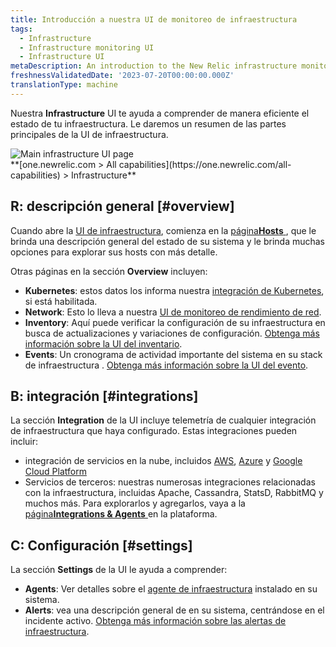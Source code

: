 ```yaml
---
title: Introducción a nuestra UI de monitoreo de infraestructura
tags:
  - Infrastructure
  - Infrastructure monitoring UI
  - Infrastructure UI
metaDescription: An introduction to the New Relic infrastructure monitoring UI pages.
freshnessValidatedDate: '2023-07-20T00:00:00.000Z'
translationType: machine
---
```


Nuestra <DNT>**Infrastructure**</DNT> UI te ayuda a comprender de manera eficiente el estado de tu infraestructura. Le daremos un resumen de las partes principales de la UI de infraestructura.

<img title="Main infrastructure UI page" alt="Main infrastructure UI page" src="/images/infrastructure_screenshot-full_infrastructure-main-ui.webp" />

<figcaption>
  <DNT>
    **[one.newrelic.com &gt; All capabilities](https://one.newrelic.com/all-capabilities) &gt; Infrastructure**
  </DNT>
</figcaption>

## R: descripción general [#overview]

Cuando abre la [UI de infraestructura](https://one.newrelic.com/infra/infrastructure/hosts), comienza en la [página<DNT>**Hosts**</DNT> ](/docs/infrastructure/infrastructure-ui-pages/infra-hosts-ui-page), que le brinda una descripción general del estado de su sistema y le brinda muchas opciones para explorar sus hosts con más detalle.

Otras páginas en la sección <DNT>**Overview**</DNT> incluyen:

* <DNT>**Kubernetes**</DNT>: estos datos los informa nuestra [integración de Kubernetes](/docs/kubernetes-pixie/kubernetes-integration/get-started/introduction-kubernetes-integration), si está habilitada.
* <DNT>**Network**</DNT>: Esto lo lleva a nuestra [UI de monitoreo de rendimiento de red](/docs/network-performance-monitoring/get-started/npm-introduction).
* <DNT>**Inventory**</DNT>: Aquí puede verificar la configuración de su infraestructura en busca de actualizaciones y variaciones de configuración. [Obtenga más información sobre la UI del inventario](/docs/infrastructure/infrastructure-ui-pages/infrastructure-inventory-page-search-your-entire-infrastructure).
* <DNT>**Events**</DNT>: Un cronograma de actividad importante del sistema en su stack de infraestructura . [Obtenga más información sobre la UI del evento](/docs/infrastructure/infrastructure-ui-pages/infrastructure-events-page-live-feed-every-config-change).

## B: integración [#integrations]

La sección <DNT>**Integration**</DNT> de la UI incluye telemetría de cualquier integración de infraestructura que haya configurado. Estas integraciones pueden incluir:

* integración de servicios en la nube, incluidos [AWS](/docs/infrastructure/amazon-integrations/get-started/introduction-aws-integrations), [Azure](/docs/infrastructure/microsoft-azure-integrations/get-started/introduction-azure-monitoring-integrations) y [Google Cloud Platform](/docs/infrastructure/google-cloud-platform-integrations/get-started/introduction-google-cloud-platform-integrations)
* Servicios de terceros: nuestras numerosas integraciones relacionadas con la infraestructura, incluidas Apache, Cassandra, StatsD, RabbitMQ y muchos más. Para explorarlos y agregarlos, vaya a la [página<DNT>**Integrations &amp; Agents**</DNT> ](https://newrelic.com/instant-observability?category=infrastructure-and-os)en la plataforma.

## C: Configuración [#settings]

La sección <DNT>**Settings**</DNT> de la UI le ayuda a comprender:

* <DNT>**Agents**</DNT>: Ver detalles sobre el [agente de infraestructura](/docs/infrastructure/install-infrastructure-agent/get-started/install-infrastructure-agent) instalado en su sistema.
* <DNT>**Alerts**</DNT>: vea una descripción general de <InlinePopover type="alerts" />en su sistema, centrándose en el incidente activo. [Obtenga más información sobre las alertas de infraestructura](/docs/infrastructure/new-relic-infrastructure/infrastructure-alert-conditions/infrastructure-alerts-add-edit-or-view-host-alert-information).